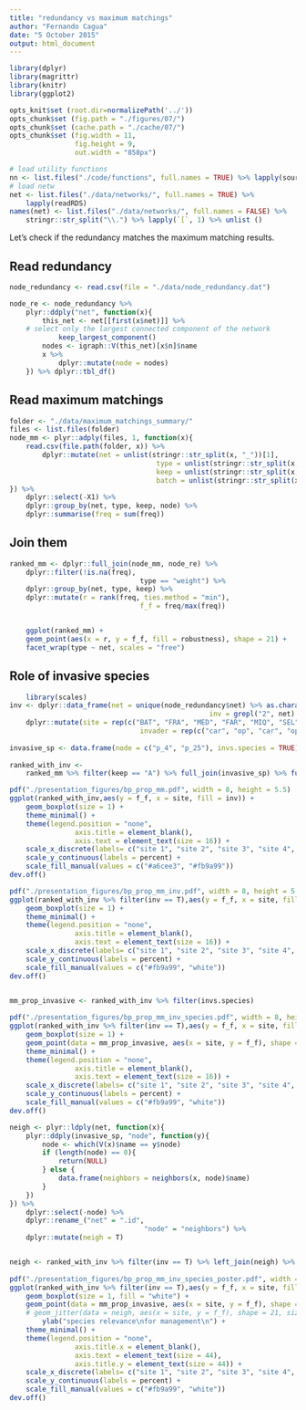 ```yaml
---
title: "redundancy vs maximum matchings"
author: "Fernando Cagua"
date: "5 October 2015"
output: html_document
---
```


```r
library(dplyr)
library(magrittr)
library(knitr)
library(ggplot2)

opts_knit$set (root.dir=normalizePath('../'))
opts_chunk$set (fig.path = "./figures/07/")
opts_chunk$set (cache.path = "./cache/07/")
opts_chunk$set (fig.width = 11, 
                fig.height = 9,
                out.width = "858px")
```

```r
# load utility functions
nn <- list.files("./code/functions", full.names = TRUE) %>% lapply(source)
# load netw
net <- list.files("./data/networks/", full.names = TRUE) %>%
    lapply(readRDS)
names(net) <- list.files("./data/networks/", full.names = FALSE) %>%
    stringr::str_split("\\.") %>% lapply(`[`, 1) %>% unlist ()
```


Let's check if the redundancy matches the maximum matching results.

## Read redundancy

```r
node_redundancy <- read.csv(file = "./data/node_redundancy.dat")

node_re <- node_redundancy %>% 
	plyr::ddply("net", function(x){
		this_net <- net[[first(x$net)]] %>%
	# select only the largest connected component of the network
			keep_largest_component()
		nodes <- igraph::V(this_net)[x$n]$name
		x %>%
			dplyr::mutate(node = nodes)
	}) %>% dplyr::tbl_df()
```

## Read maximum matchings

```r
folder <- "./data/maximum_matchings_summary/" 
files <- list.files(folder)
node_mm <- plyr::adply(files, 1, function(x){
	read.csv(file.path(folder, x)) %>%
		dplyr::mutate(net = unlist(stringr::str_split(x, "_"))[1],
									type = unlist(stringr::str_split(x, "_"))[2], 
									keep = unlist(stringr::str_split(x, "_"))[3],
									batch = unlist(stringr::str_split(x, "_"))[4])
}) %>%
	dplyr::select(-X1) %>%
	dplyr::group_by(net, type, keep, node) %>%
	dplyr::summarise(freq = sum(freq))

```

## Join them 

```r
ranked_mm <- dplyr::full_join(node_mm, node_re) %>%
	dplyr::filter(!is.na(freq),
								type == "weight") %>%
	dplyr::group_by(net, type, keep) %>%
	dplyr::mutate(r = rank(freq, ties.method = "min"),
								f_f = freq/max(freq))


	ggplot(ranked_mm) +
	geom_point(aes(x = r, y = f_f, fill = robustness), shape = 21) +
	facet_wrap(type ~ net, scales = "free")
```


## Role of invasive species

```r
	library(scales)
inv <- dplyr::data_frame(net = unique(node_redundancy$net) %>% as.character(),
												 inv = grepl("2", net) | grepl("4", net)) %>% 
	dplyr::mutate(site = rep(c("BAT", "FRA", "MED", "FAR", "MIQ", "SEL"), each =2),
								invader = rep(c("car", "op", "car", "op"),  c(2, 2, 4, 4)))
	
invasive_sp <- data.frame(node = c("p_4", "p_25"), invs.species = TRUE)
	
ranked_with_inv <- 
	ranked_mm %>% filter(keep == "A") %>% full_join(invasive_sp) %>% full_join(inv)

pdf("./presentation_figures/bp_prop_mm.pdf", width = 8, height = 5.5)
ggplot(ranked_with_inv,aes(y = f_f, x = site, fill = inv)) +
	geom_boxplot(size = 1) +
	theme_minimal() + 
	theme(legend.position = "none",
				axis.title = element_blank(), 
				axis.text = element_text(size = 16)) +
	scale_x_discrete(labels= c("site 1", "site 2", "site 3", "site 4", "site 5", "site 6")) +
	scale_y_continuous(labels = percent) +
	scale_fill_manual(values = c("#a6cee3", "#fb9a99"))
dev.off()

pdf("./presentation_figures/bp_prop_mm_inv.pdf", width = 8, height = 5.5)
ggplot(ranked_with_inv %>% filter(inv == T),aes(y = f_f, x = site, fill = inv)) +
	geom_boxplot(size = 1) +
	theme_minimal() + 
	theme(legend.position = "none",
				axis.title = element_blank(), 
				axis.text = element_text(size = 16)) +
	scale_x_discrete(labels= c("site 1", "site 2", "site 3", "site 4", "site 5", "site 6")) +
	scale_y_continuous(labels = percent) +
	scale_fill_manual(values = c("#fb9a99", "white"))
dev.off()

		
mm_prop_invasive <- ranked_with_inv %>% filter(invs.species)

pdf("./presentation_figures/bp_prop_mm_inv_species.pdf", width = 8, height = 5.5)
ggplot(ranked_with_inv %>% filter(inv == T),aes(y = f_f, x = site, fill = inv)) +
	geom_boxplot(size = 1) +
	geom_point(data = mm_prop_invasive, aes(x = site, y = f_f), shape = 21, size = 4, fill = "#e41a1c") + 
	theme_minimal() + 
	theme(legend.position = "none",
				axis.title = element_blank(), 
				axis.text = element_text(size = 16)) +
	scale_x_discrete(labels= c("site 1", "site 2", "site 3", "site 4", "site 5", "site 6")) +
	scale_y_continuous(labels = percent) +
	scale_fill_manual(values = c("#fb9a99", "white"))
dev.off()

neigh <- plyr::ldply(net, function(x){
	plyr::ddply(invasive_sp, "node", function(y){
		node <- which(V(x)$name == y$node)
		if (length(node) == 0){
			return(NULL)
		} else {
			data.frame(neighbors = neighbors(x, node)$name)
		}
	})
}) %>%
	dplyr::select(-node) %>%
	dplyr::rename_("net" = ".id", 
								 "node" = "neighbors") %>%
	dplyr::mutate(neigh = T)


neigh <- ranked_with_inv %>% filter(inv == T) %>% left_join(neigh) %>% filter(neigh) 
		
pdf("./presentation_figures/bp_prop_mm_inv_species_poster.pdf", width = 14.5, height = 5.5)
ggplot(ranked_with_inv %>% filter(inv == T),aes(y = f_f, x = site, fill = inv)) +
	geom_boxplot(size = 1, fill = "white") +
	geom_point(data = mm_prop_invasive, aes(x = site, y = f_f), shape = 22, size = 8, fill = "#e41a1c", alpha = 0.75) + 
	# geom_jitter(data = neigh, aes(x = site, y = f_f), shape = 21, size =3,  fill = "#377eb8", position = position_jitter(width = 0.25, height = 0)) + 
		ylab("species relevance\nfor management\n") +
	theme_minimal() + 
	theme(legend.position = "none",
				axis.title.x = element_blank(), 
				axis.text = element_text(size = 44),
				axis.title.y = element_text(size = 44)) +
	scale_x_discrete(labels= c("site 1", "site 2", "site 3", "site 4", "site 5", "site 6")) +
	scale_y_continuous(labels = percent) +
	scale_fill_manual(values = c("#fb9a99", "white"))
dev.off()
```

